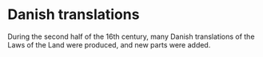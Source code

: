 
# Danish translations

During the second half of the 16th century, many Danish translations of the Laws of the Land were produced, and new parts were added.

<Work id="ubb-ms-0065" />
